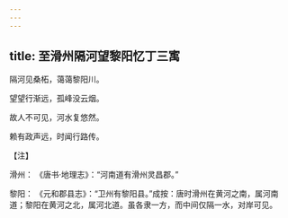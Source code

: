 ```yaml
---
---
---
```

title: 至滑州隔河望黎阳忆丁三㝢
---




隔河见桑柘，蔼蔼黎阳川。

望望行渐远，孤峰没云烟。

故人不可见，河水复悠然。

赖有政声远，时闻行路传。

【注】

滑州： 《唐书·地理志》：“河南道有滑州灵昌郡。”

黎阳： 《元和郡县志》：“卫州有黎阳县。”成按：唐时滑州在黄河之南，属河南道；黎阳在黄河之北，属河北道。虽各隶一方，而中间仅隔一水，对岸可见。